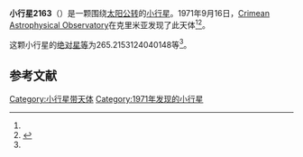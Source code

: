 {{Infobox planet
| bgcolour = #FFFFC0
| name = 2163 Korczak
| symbol = 
| image = 
| caption = 
| discovery = yes
| discovery_ref = 
| discoverer = [[Crimean_Astrophysical_Observatory|Crimean Astrophysical Observatory]]
| discovery_site = [[克里米亚|克里米亚]] 
| discovered = 1971年9月16日
| designations = yes
| mp_name = 
| named_after = 
| alt_names = 1971 SP1/ 1949 XK / 1951 EM1 / 1954 SP1 / 1960 WR / 1976 OW
| mp_category = [[主带小行星|主带小行星]]
| orbit_ref = <ref name="a">[http://ssd.jpl.nasa.gov/sbdb.cgi?sstr=2163 2163 Korczak] {{Wayback|url=http://ssd.jpl.nasa.gov/sbdb.cgi?sstr=2163 |date=20200820012006 }}，小行星數據庫瀏覽器（JPL Small-Body Database Browser）－[[美国国家航空航天局|美国国家航空航天局]]喷气推进实验室</ref>
| epoch = 2456400.5 (2013年4月18日更新)
| aphelion = {{convert|3.737481495975906|AU|km|3|abbr=on|lk=out}}
| perihelion = {{convert|2.544766668733438|AU|km|3|abbr=on}}
| semimajor = {{convert|3.141124082354672|AU|km|3|abbr=on}}
| eccentricity = 0.189854777
| period = 2033.4152 [[日|日]]<br />5.57[[儒略年|儒略年]]
| avg_speed = 
| inclination = 2.509699383481876
| asc_node = 113.313496658582
| mean_anomaly = 
| arg_peri = 265.2153124040148
| satellites = 
| physical_characteristics = yes
| dimensions = 
| mass = 
| density = 
| surface_grav = 
| escape_velocity = 
| sidereal_day = 
| axial_tilt = 
| pole_ecliptic_lat = 
| pole_ecliptic_lon = 
| albedo = 
| temperatures= 
| temp_name1 = 
| mean_temp_1 = 
| max_temp_1 = 
| temp_name2 = 
| max_temp_2 = 
| spectral_type = 
| abs_magnitude = 265.2153124040148
}}

'''小行星2163'''（{{lang-en|2163 Korczak}}）是一颗围绕[[太阳|太阳]][[公转|公转]]的[[小行星|小行星]]。1971年9月16日，[[Crimean_Astrophysical_Observatory|Crimean Astrophysical Observatory]]在克里米亚发现了此天体<ref name="a" /><ref>{{cite news|title=小行星列表|url=http://cfa-www.harvard.edu/iau/lists/NumberedMPs.txt|accessdate=2013-07-08|newspaper=哈佛大学|archive-date=2008-05-17|archive-url=https://web.archive.org/web/20080517010638/http://cfa-www.harvard.edu/iau/lists/NumberedMPs.txt|dead-url=no}}</ref>。

这颗小行星的[[绝对星等|绝对星等]]为265.2153124040148等<ref name="a" />。

==参考文献==
{{reflist}}
{{Minor Planet Number|[[小行星2162|小行星2162]]|[[小行星2164|小行星2164]]}}

{{小天体}}

[[Category:小行星带天体|Category:小行星带天体]]
[[Category:1971年发现的小行星|Category:1971年发现的小行星]]

{{asteroid-stub}}